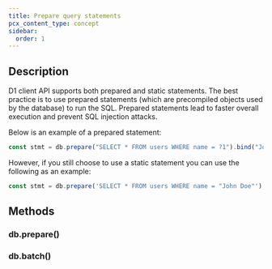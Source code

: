 ```yaml
---
title: Prepare query statements
pcx_content_type: concept
sidebar:
  order: 1
---
```



## Description

D1 client API supports both prepared and static statements. The best practice is to use prepared statements (which are precompiled objects used by the database) to run the SQL. Prepared statements lead to faster overall execution and prevent SQL injection attacks.

Below is an example of a prepared statement:

```js
const stmt = db.prepare("SELECT * FROM users WHERE name = ?1").bind("Joe");
```

However, if you still choose to use a static statement you can use the following as an example:

```js
const stmt = db.prepare('SELECT * FROM users WHERE name = "John Doe"');
```

## Methods

### db.prepare()

### db.batch()

